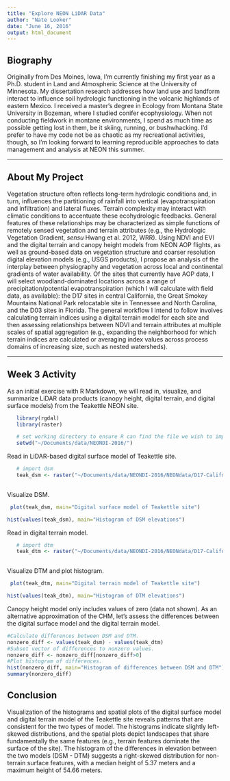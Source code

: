 ```yaml
---
title: "Explore NEON LiDAR Data"
author: "Nate Looker"
date: "June 16, 2016"
output: html_document
---
```


## Biography
Originally from Des  Moines, Iowa, I'm currently finishing my first year as a Ph.D. student in Land and Atmospheric Science at the University of Minnesota. My dissertation research addresses how land use and landform interact to influence soil hydrologic functioning in the volcanic highlands of eastern Mexico. I received a master's degree in Ecology from Montana State University in Bozeman, where I studied conifer ecophysiology. When not conducting fieldwork in montane environments, I spend as much time as possible getting lost in them, be it skiing, running, or bushwhacking. I'd prefer to have my code not be as chaotic as my recreational activities, though, so I'm looking forward to learning reproducible approaches to data management and analysis at NEON this summer.

***
## About My Project

Vegetation structure often reflects long-term hydrologic conditions and, in turn, influences the partitioning of rainfall into vertical (evapotranspiration and infiltration) and lateral fluxes. Terrain complexity may interact with climatic conditions to accentuate these ecohydrologic feedbacks. General features of these relationships may be characterized as simple functions of remotely sensed vegetation and terrain attributes (e.g., the Hydrologic Vegetation Gradient, *sensu* Hwang et al. 2012, WRR). Using NDVI and EVI and the digital terrain and canopy height models from NEON AOP flights, as well as ground-based data on vegetation structure and coarser resolution digital elevation models (e.g., USGS products), I propose an analysis of the interplay between physiography and vegetation across local and continental gradients of water availability. Of the sites that currently have AOP data, I will select woodland-dominated locations across a range of precipitation/potential evapotranspiration (which I will calculate with field data, as available): the D17 sites in central California, the Great Smokey Mountains National Park relocatable site in Tennessee and North Carolina, and the D03 sites in Florida. The general workflow I intend to follow involves calculating terrain indices using a digital terrain model for each site and then assessing relationships between NDVI and terrain attributes at multiple scales of spatial aggregation (e.g., expanding the neighborhood for which terrain indices are calculated or averaging index values across process domains of increasing size, such as nested watersheds).

***
## Week 3 Activity

As an initial exercise with R Markdown, we will read in, visualize, and summarize LiDAR data products (canopy height, digital terrain, and digital surface models) from the Teakettle NEON site.

```r
   library(rgdal)
   library(raster)

   # set working directory to ensure R can find the file we wish to import
   setwd("~/Documents/data/NEONDI-2016/")
```
 
Read in LiDAR-based digital surface model of Teakettle site.
```r
   # import dsm
   teak_dsm <- raster("~/Documents/data/NEONDI-2016/NEONdata/D17-California/TEAK/2013/lidar/TEAK_lidarDSM.tif")
   
```

Visualize DSM.

```r
 plot(teak_dsm, main="Digital surface model of Teakettle site")
```

```r
hist(values(teak_dsm), main="Histogram of DSM elevations")
```
 
Read in digital terrain model.
```r

   # import dtm
   teak_dtm <- raster("~/Documents/data/NEONDI-2016/NEONdata/D17-California/TEAK/2013/lidar/TEAK_lidarDTM.tif")
   
```

Visualize DTM and plot histogram.

```r
 plot(teak_dtm, main="Digital terrain model of Teakettle site")
```

```r
hist(values(teak_dtm), main="Histogram of DTM elevations")
```

Canopy height model only includes values of zero (data not shown). As an alternative approximation of the CHM, let's assess the differences between the digital surface model and the digital terrain model. 

```r
#Calculate differences between DSM and DTM.
nonzero_diff <- values(teak_dsm) - values(teak_dtm)
#Subset vector of differences to nonzero values.
nonzero_diff <- nonzero_diff[nonzero_diff>0]
#Plot histogram of differences.
hist(nonzero_diff, main="Histogram of differences between DSM and DTM")
summary(nonzero_diff)
```

## Conclusion
Visualization of the histograms and spatial plots of the digital surface model and digital terrain model of the Teakettle site reveals patterns that are consistent for the two types of model. The histograms indicate slightly left-skewed distributions, and the spatial plots depict landscapes that share fundamentally the same features (e.g., terrain features dominate the surface of the site). The histogram of the differences in elevation between the two models (DSM - DTM) suggests a right-skewed distribution for non-terrain surface features, with a median height of 5.37 meters and a maximum height of 54.66 meters.